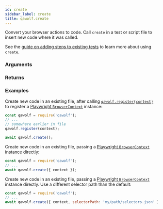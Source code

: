 ```yaml
---
id: create
sidebar_label: create
title: qawolf.create
---
```



<Syntax code="create([options])" />

Convert your browser actions to code. Call `create` in a test or script file to insert new code where it was called.

See the [guide on adding steps to existing tests](../../add_steps_to_existing_tests) to learn more about using `create`.

### Arguments

<ArgumentCreate />

### Returns

<ReturnVoid />

### Examples

Create new code in an existing file, after calling [`qawolf.register(context)`](register) to register a [Playwright `BrowserContext`](https://github.com/microsoft/playwright/blob/master/docs/api.md#class-browsercontext) instance:

```js
const qawolf = require('qawolf');
// ...
// somewhere earlier in file
qawolf.register(context);

await qawolf.create();
```

Create new code in an existing file, passing a [Playwright `BrowserContext`](https://github.com/microsoft/playwright/blob/master/docs/api.md#class-browsercontext) instance directly:

```js
const qawolf = require('qawolf');
// ...
await qawolf.create({ context });
```

Create new code in an existing file, passing a [Playwright `BrowserContext`](https://github.com/microsoft/playwright/blob/master/docs/api.md#class-browsercontext) instance directly. Use a different selector path than the default:

```js
const qawolf = require('qawolf');
// ...
await qawolf.create({ context, selectorPath: 'my/path/selectors.json' });
```

